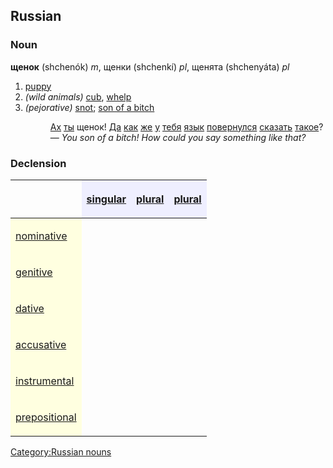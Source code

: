 ==Russian==
[[Category:Russian nouns]]
===Noun===
'''щенок''' (shchenók) ''m'', щенки (shchenkí) ''pl'', щенята (shchenyáta) ''pl''

# [[puppy]]
#''(wild animals)'' [[cub]], [[whelp]]
#''(pejorative)'' [[snot]]; [[son of a bitch]]
#: [[Ах]] [[ты]] щенок! [[Да]] [[как]] [[же]] [[у]] [[ты|тебя]] [[язык]] [[поворачивать|повернулся]] [[говорить|сказать]] [[такой|такое]]? — ''You son of a bitch! How could you say something like that?''

===Declension===
{| border="1" cellpadding="4" cellspacing="0"
!
! style="background-color: #EFEFFF" align="center"|[[singular]]
! style="background-color: #EFEFFF" align="center"|[[plural]]
! style="background-color: #EFEFFF" align="center"|[[plural]]
|-
! style="background-color: #FFFFE0" align="left"|[[nominative case|nominative]]
| align="center"|{{Unicode|щено́к}}
| align="center"|{{Unicode|щенки́}}
| align="center"|{{Unicode|щеня́та}}
|-
! style="background-color: #FFFFE0" align="left"|[[genitive case|genitive]]
| align="center"|{{Unicode|щенка́}}
| align="center"|{{Unicode|щенко́в}}
| align="center"|{{Unicode|щеня́т}}
|-
! style="background-color: #FFFFE0" align="left"|[[dative case|dative]]
| align="center"|{{Unicode|щенку́}}
| align="center"|{{Unicode|щенка́м}}
| align="center"|{{Unicode|щеня́там}}
|-
! style="background-color: #FFFFE0" align="left"|[[accusative case|accusative]]
| align="center"|{{Unicode|щенка́}}
| align="center"|{{Unicode|щенко́в}}
| align="center"|{{Unicode|щеня́т}}
|-
! style="background-color: #FFFFE0" align="left"|[[instrumental case|instrumental]]
| align="center"|{{Unicode|щенко́м}}
| align="center"|{{Unicode|щенка́ми}}
| align="center"|{{Unicode|щеня́тами}}
|-
! style="background-color: #FFFFE0" align="left"|[[prepositional case|prepositional]]
| align="center"|{{Unicode|о щенке́}}
| align="center"|{{Unicode|о щенка́х}}
| align="center"|{{Unicode|о щеня́тах}}
|}